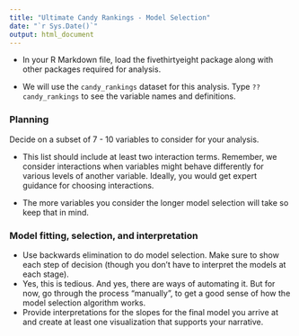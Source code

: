 ```yaml
---
title: "Ultimate Candy Rankings - Model Selection"
date: "`r Sys.Date()`"
output: html_document
---
```


- In your R Markdown file, load the fivethirtyeight package along with other packages required for analysis. 

- We will use the `candy_rankings` dataset for this analysis. Type `??candy_rankings` to see the variable names and definitions. 

### Planning

Decide on a subset of 7 - 10 variables to consider for your analysis. 

- This list should include at least two interaction terms. Remember, 
we consider interactions when variables might behave differently for various 
levels of another variable. Ideally, you would get expert guidance for
choosing interactions.

- The more variables you consider the longer model selection will take so keep that in mind.


### Model fitting, selection, and interpretation

- Use backwards elimination to do model selection. Make sure to show 
each step of decision (though you don't have to interpret the models at 
each stage).
- Yes, this is tedious. And yes, there are ways of automating it. But for now, 
  go through the process "manually", to get a good sense of how the model 
  selection algorithm works.
- Provide interpretations for the slopes for the final model you arrive at 
and create at least one visualization that supports your narrative.
